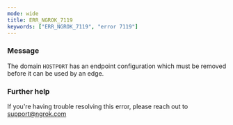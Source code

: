 ```yaml
---
mode: wide
title: ERR_NGROK_7119
keywords: ["ERR_NGROK_7119", "error 7119"]
---
```



### Message

The domain `HOSTPORT` has an endpoint configuration which must be removed before it can be used by an edge.

<ErrorDetails />

### Further help

If you're having trouble resolving this error, please reach out to [support@ngrok.com](mailto:support@ngrok.com?subject=Help%20with%20ERR_NGROK_7119)
